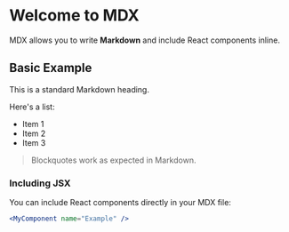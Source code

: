 # Welcome to MDX

MDX allows you to write **Markdown** and include React components inline.

## Basic Example

This is a standard Markdown heading.

Here's a list:
- Item 1
- Item 2
- Item 3

> Blockquotes work as expected in Markdown.

### Including JSX

You can include React components directly in your MDX file:

```jsx
<MyComponent name="Example" />
